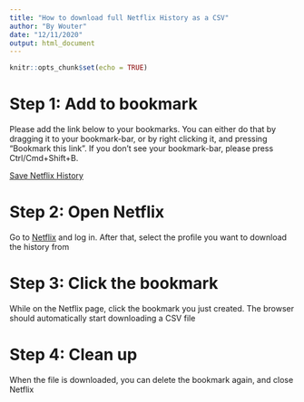 ---
title: "How to download full Netflix History as a CSV"
author: "By Wouter"
date: "12/11/2020"
output: html_document
---

```{r setup, include=FALSE}
knitr::opts_chunk$set(echo = TRUE)
```

# Step 1: Add to bookmark
Please add the link below to your bookmarks. You can either do that by dragging it to your bookmark-bar, or by right clicking it, and pressing "Bookmark this link". If you don't see your bookmark-bar, please press Ctrl/Cmd+Shift+B.

<a onclick="alert('Don\'t click the link, but add it to your bookmarks')" href='javascript:var data=[[]];function loadPage(e){fetch("https://www.netflix.com/api/shakti/vdeb953cf/viewingactivity?pg="+e).then(e=>e.json()).then(t=>{for(i=0;i<t.viewedItems.length;++i){var a=data.length;for(property in data[a]=[],t.viewedItems[i]){var n=data[0].indexOf(property);-1==n&&(n=data[0].length,data[0][n]=property),data[a][n]=t.viewedItems[i][property]}}if(data.length<=t.vhSize&&t.viewedItems.length>=20)loadPage(e+1);else{var o=document.createElement("a"),r=data.map(e=>e.map(e=>"string"==typeof e?"\""+e.replace(/"/g,"\"\"")+"\"":e).join(",")).join("\n");console.log(r),o.href=URL.createObjectURL(new Blob([r],{type:"text/csv"})),console.log(o.href),o.target="_blank",o.download="viewingActivity.csv",o.click(),URL.revokeObjectURL(o.href)}})}loadPage(0);'>Save Netflix History</a>

# Step 2: Open Netflix
Go to [Netflix](https://www.netflix.com/browse) and log in. After that, select the profile you want to download the history from

# Step 3: Click the bookmark
While on the Netflix page, click the bookmark you just created. The browser should automatically start downloading a CSV file

# Step 4: Clean up
When the file is downloaded, you can delete the bookmark again, and close Netflix